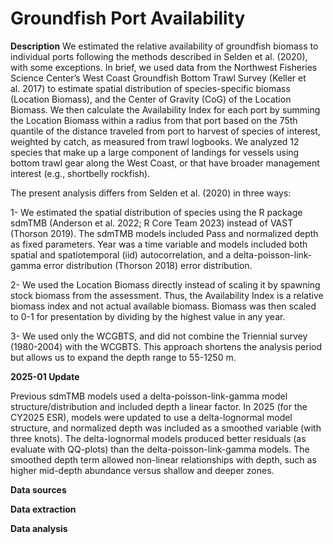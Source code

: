 # Groundfish Port Availability

**Description** We estimated the relative availability of groundfish biomass to individual ports following the methods described in Selden et al. (2020), with some exceptions. In brief, we used data from the Northwest Fisheries Science Center’s West Coast Groundfish Bottom Trawl Survey (Keller et al. 2017) to estimate spatial distribution of species-specific biomass (Location Biomass), and the Center of Gravity (CoG) of the Location Biomass. We then calculate the Availability Index for each port by summing the Location Biomass within a radius from that port based on the 75th quantile of the distance traveled from port to harvest of species of interest, weighted by catch, as measured from trawl logbooks. We analyzed 12 species that make up a large component of landings for vessels using bottom trawl gear along the West Coast, or that have broader management interest (e.g., shortbelly rockfish).

The present analysis differs from Selden et al. (2020) in three ways:

1- We estimated the spatial distribution of species using the R package sdmTMB (Anderson et al. 2022; R Core Team 2023) instead of VAST (Thorson 2019). The sdmTMB models included Pass and normalized depth as fixed parameters. Year was a time variable and models included both spatial and spatiotemporal (iid) autocorrelation, and a delta-poisson-link-gamma error distribution (Thorson 2018) error distribution.

2- We used the Location Biomass directly instead of scaling it by spawning stock biomass from the assessment. Thus, the Availability Index is a relative biomass index and not actual available biomass. Biomass was then scaled to 0-1 for presentation by dividing by the highest value in any year.

3- We used only the WCGBTS, and did not combine the Triennial survey (1980-2004) with the WCGBTS. This approach shortens the analysis period but allows us to expand the depth range to 55-1250 m.

**2025-01 Update**

Previous sdmTMB models used a delta-poisson-link-gamma model structure/distribution and included depth a linear factor. In 2025 (for the CY2025 ESR), models were updated to use a delta-lognormal model structure, and normalized depth was included as a smoothed variable (with three knots). The delta-lognormal models produced better residuals (as evaluate with QQ-plots) than the delta-poisson-link-gamma models. The smoothed depth term allowed non-linear relationships with depth, such as higher mid-depth abundance versus shallow and deeper zones.

**Data sources**

**Data extraction**

**Data analysis**
